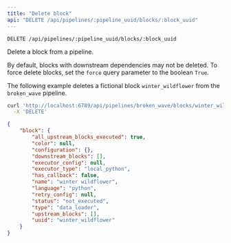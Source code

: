 ```yaml
---
title: "Delete block"
api: "DELETE /api/pipelines/:pipeline_uuid/blocks/:block_uuid"
---
```

`DELETE /api/pipelines/:pipeline_uuid/blocks/:block_uuid`

Delete a block from a pipeline.

By default, blocks with downstream dependencies may not be deleted. To force delete blocks, set the `force` query parameter to the boolean `True`.

The following example deletes a fictional block `winter_wildflower` from the `broken_wave` pipeline.
<RequestExample>

```bash Request
curl 'http://localhost:6789/api/pipelines/broken_wave/blocks/winter_wildflower?block_type=data_loader&api_key=zkWlN0PkIKSN0C11CfUHUj84OT5XOJ6tDZ6bDRO2&force=True' \
  -X 'DELETE'
```

</RequestExample>
<ResponseExample>

```json Response
{
    "block": {
        "all_upstream_blocks_executed": true,
        "color": null,
        "configuration": {},
        "downstream_blocks": [],
        "executor_config": null,
        "executor_type": "local_python",
        "has_callback": false,
        "name": "winter wildflower",
        "language": "python",
        "retry_config": null,
        "status": "not_executed",
        "type": "data_loader",
        "upstream_blocks": [],
        "uuid": "winter_wildflower"
    }
}
```

</ResponseExample>
